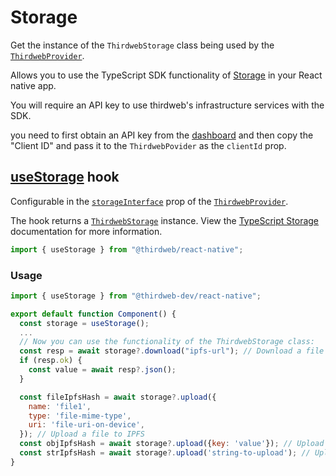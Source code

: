 
# Storage

Get the instance of the `ThirdwebStorage` class being used by the [`ThirdwebProvider`](/references/react-native/ThirdwebProvider).

Allows you to use the TypeScript SDK functionality of [Storage](/storage) in your React native app.

<Callout variant='info' title="API Key">

You will require an API key to use thirdweb's infrastructure services with the SDK.

you need to first obtain an API key from the [dashboard](https://thirdweb.com/dashboard) and then copy the "Client ID" and pass it to the `ThirdwebPovider` as the `clientId` prop.

</Callout>

## [useStorage](/references/react-native/useStorage) hook

Configurable in the [`storageInterface`](/react/react.thirdwebprovider#storageinterface-optional) prop of the [`ThirdwebProvider`](/react/react.thirdwebprovider).

The hook returns a [`ThirdwebStorage`](/typescript/storage) instance. View the [TypeScript Storage](/typescript/storage) documentation for more information.

```jsx
import { useStorage } from "@thirdweb/react-native";
```

### Usage

```jsx
import { useStorage } from "@thirdweb-dev/react-native";

export default function Component() {
  const storage = useStorage();
  ...
  // Now you can use the functionality of the ThirdwebStorage class:
  const resp = await storage?.download("ipfs-url"); // Download a file from IPFS
  if (resp.ok) {
    const value = await resp?.json();
  }

  const fileIpfsHash = await storage?.upload({
    name: 'file1',
    type: 'file-mime-type',
    uri: 'file-uri-on-device',
  }); // Upload a file to IPFS
  const objIpfsHash = await storage?.upload({key: 'value'}); // Upload an object to IPFS
  const strIpfsHash = await storage?.upload('string-to-upload'); // Upload a string to IPFS
}
```
